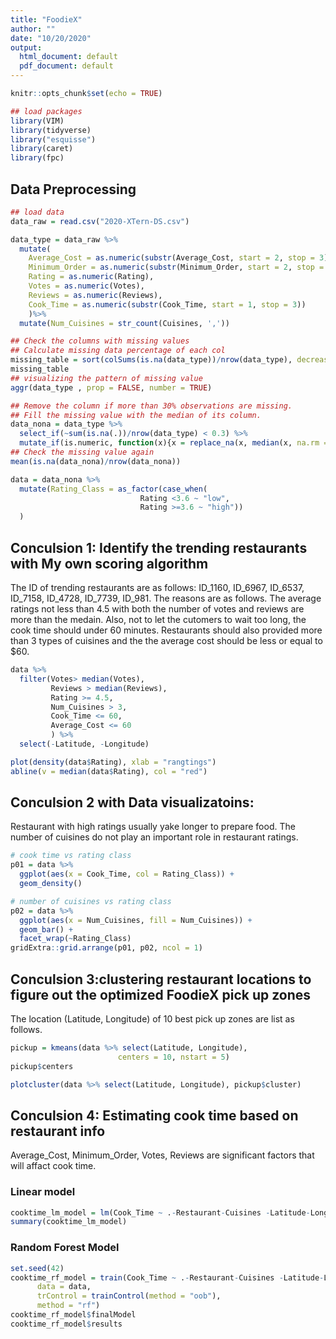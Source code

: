 ```yaml
---
title: "FoodieX"
author: ""
date: "10/20/2020"
output:
  html_document: default
  pdf_document: default
---
```


```r
knitr::opts_chunk$set(echo = TRUE)
```

```r
## load packages
library(VIM)
library(tidyverse)
library("esquisse")
library(caret)
library(fpc)
```

## Data Preprocessing
```r
## load data
data_raw = read.csv("2020-XTern-DS.csv")
```

```r
data_type = data_raw %>% 
  mutate(
    Average_Cost = as.numeric(substr(Average_Cost, start = 2, stop = 3)),
    Minimum_Order = as.numeric(substr(Minimum_Order, start = 2, stop = 3)),
    Rating = as.numeric(Rating),
    Votes = as.numeric(Votes),
    Reviews = as.numeric(Reviews),
    Cook_Time = as.numeric(substr(Cook_Time, start = 1, stop = 3))
    )%>% 
  mutate(Num_Cuisines = str_count(Cuisines, ','))
```

```r
## Check the columns with missing values
## Calculate missing data percentage of each col
missing_table = sort(colSums(is.na(data_type))/nrow(data_type), decreasing = TRUE)
missing_table
## visualizing the pattern of missing value
aggr(data_type , prop = FALSE, number = TRUE)
```

```r
## Remove the column if more than 30% observations are missing. 
## Fill the missing value with the median of its column. 
data_nona = data_type %>% 
  select_if(~sum(is.na(.))/nrow(data_type) < 0.3) %>% 
  mutate_if(is.numeric, function(x){x = replace_na(x, median(x, na.rm = TRUE))})
## Check the missing value again
mean(is.na(data_nona)/nrow(data_nona))
```

```r
data = data_nona %>% 
  mutate(Rating_Class = as_factor(case_when(
                             Rating <3.6 ~ "low",
                             Rating >=3.6 ~ "high"))
  )
```

## Conculsion 1: Identify the trending restaurants with My own scoring algorithm
The ID of trending restaurants are as follows: ID_1160, ID_6967, ID_6537, ID_7158, ID_4728, ID_7739, ID_981. The reasons are as follows. The average ratings not less than 4.5 with both the number of votes and reviews are more than the medain. Also, not to let the cutomers to wait too long, the cook time should under 60 minutes. Restaurants should also provided more than 3 types of cuisines and the the average cost should be less or equal to $60.

```r
data %>% 
  filter(Votes> median(Votes),
         Reviews > median(Reviews),
         Rating >= 4.5,
         Num_Cuisines > 3,
         Cook_Time <= 60,
         Average_Cost <= 60
         ) %>% 
  select(-Latitude, -Longitude)
```

```r
plot(density(data$Rating), xlab = "rangtings")
abline(v = median(data$Rating), col = "red")
```

## Conculsion 2 with Data visualizatoins:
Restaurant with high ratings usually yake longer to prepare food.
The number of cuisines do not play an important role in restaurant ratings.
```r
# cook time vs rating class
p01 = data %>% 
  ggplot(aes(x = Cook_Time, col = Rating_Class)) + 
  geom_density()

# number of cuisines vs rating class
p02 = data %>% 
  ggplot(aes(x = Num_Cuisines, fill = Num_Cuisines)) +
  geom_bar() + 
  facet_wrap(~Rating_Class)
gridExtra::grid.arrange(p01, p02, ncol = 1)

```

## Conculsion 3:clustering restaurant locations to figure out the optimized FoodieX pick up zones

The location (Latitude, Longitude) of 10 best pick up zones are list as follows.
```r
pickup = kmeans(data %>% select(Latitude, Longitude),
                        centers = 10, nstart = 5)
pickup$centers

plotcluster(data %>% select(Latitude, Longitude), pickup$cluster)
```

## Conculsion 4: Estimating cook time based on restaurant info
Average_Cost, Minimum_Order, Votes, Reviews are significant factors that will affact cook time. 

### Linear model
```r
cooktime_lm_model = lm(Cook_Time ~ .-Restaurant-Cuisines -Latitude-Longitude -Rating_Class,data = data)
summary(cooktime_lm_model)

```

### Random Forest Model
```r
set.seed(42)
cooktime_rf_model = train(Cook_Time ~ .-Restaurant-Cuisines -Latitude-Longitude -Rating_Class,
      data = data,
      trControl = trainControl(method = "oob"),
      method = "rf")
cooktime_rf_model$finalModel
cooktime_rf_model$results
```

